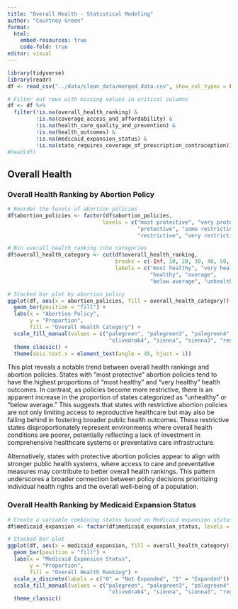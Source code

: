 ```yaml
---
title: "Overall Health - Statistical Modeling"
author: "Courtney Green" 
format: 
  html:
    embed-resources: true
    code-fold: true
editor: visual
---
```


```r
library(tidyverse)
library(readr)
df <- read_csv("../data/clean_data/merged_data.csv", show_col_types = FALSE)

# Filter out rows with missing values in critical columns
df <- df %>% 
  filter(!is.na(overall_health_ranking) & 
         !is.na(coverage_access_and_affordability) &
         !is.na(health_care_quality_and_prevention) &
         !is.na(health_outcomes) &
         !is.na(medicaid_expansion_status) &
         !is.na(state_requires_coverage_of_prescription_contraception))
#head(df)
```

## Overall Health

### Overall Health Ranking by Abortion Policy

```r

# Reorder the levels of abortion policies
df$abortion_policies <- factor(df$abortion_policies, 
                              levels = c("most protective", "very protective", 
                                         "protective", "some restrictions/protections", 
                                         "restrictive", "very restrictive", "most restrictive"))

# Bin overall_health_ranking into categories
df$overall_health_category <- cut(df$overall_health_ranking,
                                  breaks = c(-Inf, 10, 20, 30, 40, 50, Inf),
                                  labels = c("most healthy", "very healthy", 
                                             "healthy", "average", 
                                             "below average", "unhealthy"))

# Stacked bar plot by abortion policy
ggplot(df, aes(x = abortion_policies, fill = overall_health_category)) +
  geom_bar(position = "fill") +
  labs(x = "Abortion Policy", 
       y = "Proportion", 
       fill = "Overall Health Category") +
  scale_fill_manual(values = c("palegreen", "palegreen3", "palegreen4",  
                                "olivedrab4", "sienna", "sienna3", "red")) + 
  theme_classic() +
  theme(axis.text.x = element_text(angle = 45, hjust = 1)) 

```

This plot reveals a notable trend between overall health rankings and abortion policies. States with "most protective" abortion policies tend to have the highest proportions of "most healthy" and "very healthy" health outcomes. In contrast, as policies become more restrictive, there is an apparent increase in the proportion of states categorized as "unhealthy" or "below average." This suggests that states with restrictive abortion policies are not only limiting access to reproductive healthcare but may also be falling behind in fostering broader public health outcomes. These restrictive states disproportionately represent environments where overall health conditions are poorer, potentially reflecting a lack of investment in comprehensive healthcare systems or preventative care infrastructure.

Alternatively, states with protective abortion policies appear to align with stronger public health systems, where access to care and preventative measures may contribute to better overall health rankings. This pattern underscores a broader connection between policy decisions prioritizing individual health rights and the overall well-being of a population.

### Overall Health Ranking by Medicaid Expansion Status

```r
# Create a variable combining states based on Medicaid expansion status
df$medicaid_expansion <- factor(df$medicaid_expansion_status, levels = c("0", "1"))

# Stacked bar plot
ggplot(df, aes(x = medicaid_expansion, fill = overall_health_category)) +
  geom_bar(position = "fill") +
  labs(x = "Medicaid Expansion Status", 
       y = "Proportion", 
       fill = "Overall Health Ranking") +
  scale_x_discrete(labels = c("0" = "Not Expanded", "1" = "Expanded")) +
  scale_fill_manual(values = c("palegreen", "palegreen3", "palegreen4",  
                                "olivedrab4", "sienna", "sienna3", "red")) + # 
  theme_classic()
```